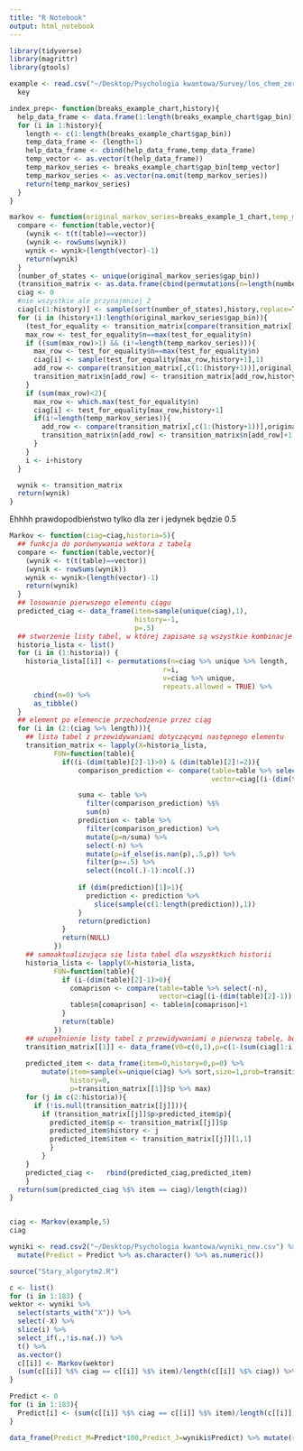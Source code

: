 ```yaml
---
title: "R Notebook"
output: html_notebook
---
```


```r
library(tidyverse)
library(magrittr)
library(gtools)
```

```r

example <- read.csv("~/Desktop/Psychologia kwantowa/Survey/los_chem_zera_3_3_10_57_34.csv") %$%
  key
```

```r
index_prep<- function(breaks_example_chart,history){
  help_data_frame <- data.frame(1:length(breaks_example_chart$gap_bin))
  for (i in 1:history){
    length <- c(1:length(breaks_example_chart$gap_bin))
    temp_data_frame <- (length+1)
    help_data_frame <- cbind(help_data_frame,temp_data_frame)
    temp_vector <- as.vector(t(help_data_frame))
    temp_markov_series <- breaks_example_chart$gap_bin[temp_vector]
    temp_markov_series <- as.vector(na.omit(temp_markov_series))
    return(temp_markov_series)
  }
}

markov <- function(original_markov_series=breaks_example_1_chart,temp_markov_series=index_prep(breaks_example_1_chart,1),history=1){
  compare <- function(table,vector){
    (wynik <- t(t(table)==vector))
    (wynik <- rowSums(wynik))
    wynik <- wynik>(length(vector)-1)
    return(wynik)
  }
  (number_of_states <- unique(original_markov_series$gap_bin))
  (transition_matrix <- as.data.frame(cbind(permutations(n=length(number_of_states),r=history+1,v=number_of_states,repeats.allowed=T),prob=0,n=1)))
  ciag <- 0
  #nie wszystkie ale przynajmniej 2
  ciag[c(1:history)] <- sample(sort(number_of_states),history,replace=T,as.vector(table(original_markov_series$gap_bin)/length(original_markov_series$gap_bin)))
  for (i in (history+1):length(original_markov_series$gap_bin)){
    (test_for_equality <- transition_matrix[compare(transition_matrix[,c(1:history)],temp_markov_series[(i-history):(i-1)]),])
    max_row <- test_for_equality$n==max(test_for_equality$n)
    if ((sum(max_row)>1) && (i!=length(temp_markov_series))){
      max_row <- test_for_equality$n==max(test_for_equality$n)
      ciag[i] <- sample(test_for_equality[max_row,history+1],1)
      add_row <- compare(transition_matrix[,c(1:(history+1))],original_markov_series$gap_bin[(i-history):i])
      transition_matrix$n[add_row] <- transition_matrix[add_row,history+3]+1
    }
    if (sum(max_row)<2){
      max_row <- which.max(test_for_equality$n)
      ciag[i] <- test_for_equality[max_row,history+1]
      if(i!=length(temp_markov_series)){
        add_row <- compare(transition_matrix[,c(1:(history+1))],original_markov_series$gap_bin[(i-history):i])
        transition_matrix$n[add_row] <- transition_matrix$n[add_row]+1
      }
    }
    i <- i+history
  }

  wynik <- transition_matrix
  return(wynik)
}

```

Ehhhh prawdopodbieństwo tylko dla zer i jedynek będzie 0.5
```r
Markov <- function(ciag=ciag,historia=5){
  ## funkcja do porównywania wektora z tabelą
  compare <- function(table,vector){
    (wynik <- t(t(table)==vector))
    (wynik <- rowSums(wynik))
    wynik <- wynik>(length(vector)-1)
    return(wynik)
  }
  ## losowanie pierwszego elementu ciągu
  predicted_ciag <- data_frame(item=sample(unique(ciag),1),
                               history=-1,
                               p=.5)
  ## stworzenie listy tabel, w której zapisane są wszystkie kombinacje elementów dla danej historii. Oznacza to, że dla historii 1 i ciągu składającego się tylko z dwóch elementów tabela ma dwa wiersze.
  historia_lista <- list()
  for (i in (1:historia)) {
    historia_lista[[i]] <- permutations(n=ciag %>% unique %>% length,
                                      r=i,
                                      v=ciag %>% unique,
                                      repeats.allowed = TRUE) %>%
      cbind(n=0) %>%
      as_tibble()
  }
  ## element po elemencie przechodzenie przez ciąg
  for (i in (2:(ciag %>% length))){
    ## lista tabel z przewidywaniami dotyczącymi następnego elementu
    transition_matrix <- lapply(X=historia_lista,
           FUN=function(table){
             if((i-(dim(table)[2]-1)>0) & (dim(table)[2]!=2)){
                 comparison_prediction <- compare(table=table %>% select(1:(ncol(.)-2)),
                                                  vector=ciag[(i-(dim(table)[2]-2)):(i-1)])

                 suma <- table %>%
                   filter(comparison_prediction) %$%
                   sum(n)
                 prediction <- table %>%
                   filter(comparison_prediction) %>%
                   mutate(p=n/suma) %>%
                   select(-n) %>%
                   mutate(p=if_else(is.nan(p),.5,p)) %>%
                   filter(p>=.5) %>%
                   select((ncol(.)-1):ncol(.)) 
                 
                 if (dim(prediction)[1]>1){
                   prediction <- prediction %>%
                     slice(sample(c(1:length(prediction)),1))
                 }
                 return(prediction)
             }
             return(NULL)
           })
    ## samoaktualizująca się lista tabel dla wszysktkich historii
    historia_lista <- lapply(X=historia_lista,
           FUN=function(table){
             if (i-(dim(table)[2]-1)>0){
               comaprison <- compare(table=table %>% select(-n),
                                     vector=ciag[(i-(dim(table)[2]-1)):(i-1)])
               table$n[comaprison] <- table$n[comaprison]+1
             }
             return(table)
           })
    ## uzupełnienie listy tabel z przewidywaniami o pierwszą tabelę, bo ona jest inna niż wszyskie inne. Jest to po prostu klasyczne prawdopodobieństwo przy założeniu niezależności zdarzeń
    transition_matrix[[1]] <- data_frame(V0=c(0,1),p=c(1-(sum(ciag[1:i])/i),sum(ciag[1:i]/i))) 
    
    predicted_item <- data_frame(item=0,history=0,p=0) %>%
        mutate(item=sample(x=unique(ciag) %>% sort,size=1,prob=transition_matrix[[1]]$p),
               history=0,
               p=transition_matrix[[1]]$p %>% max)
    for (j in c(2:historia)){
      if (!is.null(transition_matrix[[j]])){
        if (transition_matrix[[j]]$p>predicted_item$p){
          predicted_item$p <- transition_matrix[[j]]$p
          predicted_item$history <- j
          predicted_item$item <- transition_matrix[[j]][1,1]
          }
        } 
    }
    predicted_ciag <-   rbind(predicted_ciag,predicted_item)
    }
  return(sum(predicted_ciag %$% item == ciag)/length(ciag))  
}


ciag <- Markov(example,5)
ciag


```

```r
wyniki <- read.csv2("~/Desktop/Psychologia kwantowa/wyniki_new.csv") %>% 
  mutate(Predict = Predict %>% as.character() %>% as.numeric())

source("Stary_algorytm2.R")

c <- list()
for (i in 1:183) {
wektor <- wyniki %>%
  select(starts_with("X")) %>%
  select(-X) %>%
  slice(i) %>%
  select_if(.,!is.na(.)) %>%
  t() %>%
  as.vector()
  c[[i]] <- Markov(wektor)
  (sum(c[[i]] %$% ciag == c[[i]] %$% item)/length(c[[i]] %$% ciag)) %>% print()
}

Predict <- 0
for (i in 1:183){
  Predict[i] <- (sum(c[[i]] %$% ciag == c[[i]] %$% item)/length(c[[i]] %$% ciag))
}

data_frame(Predict_M=Predict*100,Predict_J=wyniki$Predict) %>% mutate(roznica=Predict_M-Predict_J) %>% filter(roznica>0) %>% summarise(mean(roznica))
```
